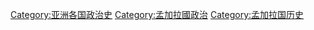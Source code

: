 [[Category:亚洲各国政治史|Category:亚洲各国政治史]]
[[Category:孟加拉國政治|Category:孟加拉國政治]]
[[Category:孟加拉国历史|Category:孟加拉国历史]]